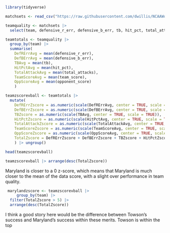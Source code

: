 ```r
library(tidyverse)
```

```r
matchsets <- read_csv("https://raw.githubusercontent.com/dwillis/NCAAWomensVolleyballData/main/data/ncaa_womens_volleyball_matchstats_2022.csv")
```

```r
teamquality <- matchsets |> 
  select(team, defensive_r_err, defensive_b_err, tb, hit_pct, total_attacks, team_score, opponent_score)
```

```r
teamtotals <- teamquality |> 
  group_by(team) |> 
  summarise(
    DefRErrAvg = mean(defensive_r_err), 
    DefBErrAvg = mean(defensive_b_err), 
    TBAvg = mean(tb),
    HitPctAvg = mean(hit_pct),
    TotalAttackAvg = mean(total_attacks),
    TeamScoreAvg = mean(team_score),
    OppScoreAvg = mean(opponent_score)
    ) 
```

```r
teamzscorevball <- teamtotals |>
  mutate(
    DefRErrZscore = as.numeric(scale(DefRErrAvg, center = TRUE, scale = TRUE)) * -1,
    DefBErrZscore = as.numeric(scale(DefBErrAvg, center = TRUE, scale = TRUE)) * -1,
    TBZscore = as.numeric(scale(TBAvg, center = TRUE, scale = TRUE)),
    HitPctZscore = as.numeric(scale(HitPctAvg, center = TRUE, scale = TRUE)),
    TotalAttackZscore = as.numeric(scale(TotalAttackAvg, center = TRUE, scale = TRUE)),
    TeamScoreZscore = as.numeric(scale(TeamScoreAvg, center = TRUE, scale = TRUE)),
    OppScoreZscore = as.numeric(scale(OppScoreAvg, center = TRUE, scale = TRUE)) * -1,
    TotalZscore = DefRErrZscore + DefBErrZscore + TBZscore + HitPctZscore + TotalAttackZscore + TeamScoreZscore + TeamScoreZscore + OppScoreZscore
    ) |> ungroup()
```

```r
head(teamzscorevball)
```

```r
teamzscorevball |> arrange(desc(TotalZscore))
```

Maryland is closer to a 0 z-score, which means that Maryland is much closer to the mean of the data score, with a slight over performance in team quality. 

```r
 marylandzscore <- teamzscorevball |> 
     group_by(team) |>
  filter(TotalZscore > 5) |>
  arrange(desc(TotalZscore))
```

I think a good story here would be the difference between Towson's success and Maryland's success within these merits. Towson is within the top 